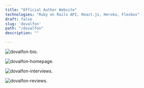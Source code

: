 ```yaml
---
title: "Official Author Website"
technologies: "Ruby on Rails API, React.js, Heroku, Flexbox"
draft: false
slug: 'dovalfon'
path: "/dovalfon"
description: ""

---
```


![dovalfon-bio](https://res.cloudinary.com/litall/image/upload/v1591986046/litallevin/dovalfon-biopage_vdgk6g.png).

![dovalfon-homepage](https://res.cloudinary.com/litall/image/upload/v1591986046/litallevin/dovallfon-homepage_sc8gr2.png).

![dovalfon-interviews](https://res.cloudinary.com/litall/image/upload/v1591986046/litallevin/dovalfon-interviewspage_mlanfb.png).

![dovalfon-reviews](https://res.cloudinary.com/litall/image/upload/v1591986048/litallevin/dovalfon-reviews_lfc9nu.png).